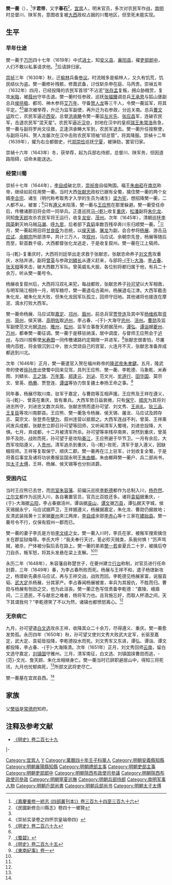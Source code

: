{{明清人物信息框
| 姓名 = 樊一蘅
| 原名 =
| 圖片名稱= 
| 圖片大小 =
| 圖片說明 = 
| 最高職務 = 兵部右侍郎右僉都御史總督川陝軍務
| 國家 = 大明 
| 爵位 =
| 籍貫 = [[四川省|四川省]][[敘州府|敘州府]][[宜賓縣|宜賓縣]]
| 族裔 = 
| 旗籍 = 
| 字號 = 字君帶，號杜皐
| 諡號 =
| 出生日期 = 萬曆二年（1574年）
| 出生地點 =
| 逝世日期 = 永曆五年（1651年）
| 逝世地點 =
| 墓葬 =
| 配偶 = 
| 親屬 = （父）[[樊垣|樊垣]]
| 出身 =
* 萬曆四十年壬子科舉人
* 萬曆四十七年己未科同進士出身
| 經歷 =
| 著作 =  
}}

'''樊一蘅'''（{{bd|1574年||1651年|catIdx=F}}），<ref name=JQ>[[:s:嘉慶重修一統志_(四部叢刊本)/卷三百九十四至三百九十六|《嘉慶重修一統志 (四部叢刊本)》卷三百九十四至三百九十六]]</ref>字'''君带'''，又字'''春石'''<ref>《民國新修合川縣志》卷四十一鄉賢</ref>，[[宜宾|宜宾]]人，明末官员，多次对农民军作战，[[南明|南明]]时总督川、陕军务，意图收复被[[大西|大西]]政权占据的川蜀地区，但至死未能实现。

== 生平 ==
===早年仕途===
樊一蘅于[[万历|万历]]四十七年（1619年）中式[[进士|进士]]，知[[安义县|安义县]]、[[襄阳县|襄阳县]]，擢[[吏部|吏部]][[郎中|郎中]]，人们不敢以私事请求他。<ref name=JQ/>后请辞归家。

[[崇祯|崇祯]]三年（1630年）秋，迁[[榆林|榆林]]兵备[[参议|参议]]。时流贼多是榆林人，又久有饥荒，饥民结伙为盗。樊一蘅修补残骸，修葺武备，讨伐斩杀申在庭、马丙贵。崇禎五年（1632年）四月，已经投降的农民军首领“不沾泥”[[张存孟|张存孟]]复叛，拥众胁粮赏，复攻[[米脂|米脂]]，被[[葭州|葭州]]守卒击退。樊一蘅时任参政，巡抚[[张福臻|张福臻]]调总兵[[王承恩_(武将)|王承恩]]与狐山堡副总兵[[侯拱极|侯拱极]]、都司、神木参将[[艾万年|艾万年]]、守备[[贺人龙|贺人龙]]等三千人，令樊一蘅监军，将其平定。<ref>《崇祯实录卷之四怀宗皇端帝四》</ref><ref>[[:s:明史/卷269|《明史》卷二百六十九]]</ref>屡次被举荐，升迁为监军副使，再升迁为右参政，分巡关南。总兵[[曹文诏|曹文诏]]败亡，农民军逼近[[西安|西安]]。总督[[洪承畴|洪承畴]]令樊一蘅监[[左光先|左光先]]、[[张应昌|张应昌]]军，连破农民军，击退农民军“混天星”。农民军逼近[[汉中|汉中]]，封地在汉中的皇叔[[瑞王|瑞王]][[朱常浩|朱常浩]]告急，樊一蘅与副将罗尚文往救，正逢洪承畴大军到，农民军退去。樊一蘅升任按察使，与副将马科、贺人龙屡次在汉中击败农民军领袖“祁总管”，将其降服。崇禎十二年（1639年），擢为右佥都御史，代[[郑崇俭|郑崇俭]]巡抚[[宁夏|宁夏]]，被弹劾，罢官归家。

崇禎十六年（1643年）冬，获举荐，起为兵部右侍郎，总督川、陕军务，但因道路阻碍，诏命未能送达。

=== 经营川蜀 ===
崇祯十七年（1644年），[[李自成|李自成]]破北京，[[崇祯帝|崇祯帝]]自缢殉国。福王[[朱由崧|朱由崧]]在[[南京|南京]]称帝，继续如前任用樊一蘅。当时大西[[张献忠|张献忠]]政权已据有全蜀，擒住樊一蘅的两个女婿[[李合宗|李合宗]]、诸生（明代称考取秀才入学的生员为诸生）[[梁为宪|梁为宪]]，想招降樊一蘅，二人都不从，被害；<ref name=JQ/>只有[[遵义|遵义]]未陷落，樊一蘅与[[王应熊|王应熊]]在那里躲避。樊一蘅受任命后，传檄诸郡旧将会师一同举兵。正逢巡抚[[马乾|马-{乾}-]]收复[[重庆|重庆]]，[[松潘|松潘]]副将[[朱化龙|朱化龙]]、同知[[詹天颜|詹天颜]]攻杀农民军将王运行，收复[[龙安|龙安]]、[[茂州|茂州]]。次年（1645年），清朝巡抚[[李国英_(清朝)|李国英]]剿灭响马贼[[马潮|马潮]]、[[呼九思|呼九思]]，后者部下[[袁韬|袁韬]]率数百残卒奔川东归顺樊一蘅。<ref name=SB>[[:s:蜀碧|《蜀碧》]]</ref>三月，樊一蘅起用旧将[[甘良臣|甘良臣]]为总统，以[[侯天锡|侯天锡]]、[[屠龙|屠龙]]为副，会合参将[[杨展|杨展]]、游击[[马应试|马应试]]、[[余朝宗|余朝宗]]所部溃卒，共计三万人，攻[[叙州|叙州]]，马应试、余朝宗先登，杨展等随后而至，斩首数千级，大西都督张化龙逃走，于是收复叙州。樊一蘅在江上犒师。

马-{乾}-复重庆时，大西将刘廷举出走求救于张献忠，张献忠命养子[[刘文秀|刘文秀]]攻重庆，水陆并进。副将[[曾英|曾英]]与参政[[刘鳞长|刘鳞长]]从遵义赶来，与部将[[于大海|-{于}-大海]]、[[李占春|李占春]]、[[张天相|张天相]]等夹击，破大西数万军队。曾英威名大振，各位别将都归属于他，有兵二十余万，听从樊一蘅号令。

杨展收复叙州后，大西将冯双礼来犯，每战都败，张献忠养子[[孙可望|孙可望]]以大军相救，与明军隔江相持一月，明军粮尽，樊一蘅退屯古蔺州，杨展退屯江津。大西军截击朱化龙，被朱化龙大败，但朱化龙因军队孤立，回师守旧地。其他诸将也接连在摩泥、滴水打败大西军。

樊一蘅命杨展、马应试取[[嘉定|嘉定]]、[[邛州|邛州]]、[[眉州|眉州]]，前总兵官[[贾登连|贾登连]]及其中军[[杨维栋|杨维栋]]取[[资州|资州]]、[[简州|简州]]，侯天锡、[[高明佐|高明佐]]取[[泸州|泸州]]，李占春、-{于}-大海守[[忠州|忠州]]、[[涪州|涪州]]。[[曹勋|曹勋]]及监军副使范文光据[[洪州|洪州]]、[[雅州|雅州]]，[[松州|松州]]、监军佥事詹天颜据茂州，[[谭弘|谭弘]]、[[谭诣|谭诣]]据[[夔州|夔州]]、[[万州|万州]]，都奉樊一蘅征调。樊一蘅于是移驻纳溪，居中调度，与督师王应熊会于[[泸州|泸州]]，与四川按察使[[米寿图|米寿图]]一同传檄诸路约定期限一并进军。<ref>[[:s:明史/卷295|《明史》卷二百九十五]]</ref>张献忠很害怕，尽屠境内百姓，将金银沉到江中，放火焚烧自己的宫室，火连月不灭，张献忠准备弃成都逃到川北。

次年（1646年）正月，樊一蘅遣官入贺在福州称帝的[[隆武帝|隆武帝]][[朱聿鍵|朱聿鍵]]。五月，隆武帝的使者[[徐孙彦|徐孙彦]]出使蜀中回来见驾，具列王应熊、樊一蘅、李乾德、马象乾、米寿图、刘鳞长、[[王之瑞|王之瑞]]、[[万年策|万年策]]、[[郑逢元|郑逢元]]、[[刘泌|刘泌]]、范文光、[[牟道行|牟道行]]、[[田华国|田华国]]、莫宗文、曾英、[[杨赓|杨赓]]、贾登连、[[谭谊|谭谊]]等协力恢复疆土奉扬王命之事。<ref>[[:s:東南紀事/卷一|《東南紀事》卷一]]</ref>

同年春，杨展尽取川南，驻军于嘉定，与曹勋等互相声援。王应熊及王祥在遵义，马-{乾}-、曾英在重庆，皆有重兵。大西军势日益衰微，只有[[保宁|保宁]]、[[顺庆|顺庆]]为其将刘进忠所守，刘进忠又数次兵败。张献忠愤而遣孙可望、刘文秀、[[王尚礼|王尚礼]]、[[狄三品|狄三品]]、[[王复臣|王复臣]]等攻川南郡县。王应熊、樊一蘅急令杨展、侯天锡、屠龙、马应试及顾存志、莫宗文、张登贵在[[犍为|犍为]]、叙州连营以抵御之。大西军连战不利，曾英、王祥乘间发兵成都，张献忠立即召孙可望等回师，又听闻清军入蜀境，刘进忠投降，大惧。七月，弃成都，十二月被清军所杀。孙可望等率残卒南奔，突然到重庆，曾英猝不及防，战败而死，孙可望于是攻陷[[綦江|綦江]]，王应熊避于毕节卫。一月有余后，大西军攻陷遵义，入[[贵州|贵州]]。清军追杀到重庆，马-{乾}-败死，清军于是入遵义，因缺粮班师。王祥等复取保宁、顺庆二郡。樊一蘅再在江上驻军，计划收复全蜀，于是将善后事宜及诸将功状奏报监国永明王[[朱由榔|朱由榔]]。朱由榔拜樊一蘅户、兵二部尚书，加[[太子太傅|太子太傅]]，王祥、杨展、侯天锡等也分别进爵。

=== 受困内讧 ===
当时王应熊已去世，而[[宗室|宗室]][[朱容藩|朱容藩]]、前偏沅巡抚[[李乾德|李乾德]]都作为总制入川，[[杨乔然|杨乔然]]、[[江尔文|江尔文]]都作为巡抚入川，各自署置官员，官员比百姓还多。诸将[[袁韬|袁韬]]据重庆，-{于}-大海据[[云阳|云阳]]，李占春据涪州，谭诣据[[巫山|巫山]]，[[谭文|谭文]]据[[万县|万县]]，谭弘据天字城，侯天锡据永宁，马应试据芦卫，王祥据遵义，杨展据嘉定，朱化龙、曹勋仍据故地；反清武装摇黄十三家据[[夔州|夔州]]夹江两岸，[[李自成|李自成]]余部[[李赤心|李赤心]]等十三家在[[建始县|建始县]]。樊一蘅号令不行，仅保有叙州一郡而已。

樊一蘅的妻子李氏是方伯[[李文续|李文续]]之女。樊一蘅入川时，李氏在家，被叛军搜索擒住关在郡监狱侮辱。李氏大呼：“我夫奉行天讨，誓必殄灭贼类，系我何惧！”厉声骂贼，被杀，尸体被分裂后丢在路上。樊一蘅的弟弟[[樊一若|樊一若]]妾夏氏二十岁，被擒后夺刀自杀，叛军怒，将其头发悬在梁上支解。<ref name=JQ/><ref name=SB/>

永历二年（1648年），朱容藩自称楚世子，在夔州建立[[行台|行台]]称制，对官员进行任命封爵，三年（1649年）春，为李占春所败而死。杨展与王祥不和，遣子杨璟新攻之，杨璟新先袭杀马应试，再与王祥交战，战败而回。李乾德见杨展家富，说服袁韬、[[武大定|武大定]]杀杨展，分其家产。李占春闻杨展被害，率兵为其报仇，不胜而归。曹勋与杨展有刎劲之交，也为此沮丧。樊一蘅正色写信责备李乾德：“嘉陵、峨眉间，二三遗民，不与献忠之难者，杨将军力也。且背施忘好，而取人杯酒之间，天下其谓我何？”李乾德笑了不以为然，诸镇也都愤怒离心。<ref name=SB/>

=== 无奈病亡 ===
九月，孙可望遣[[白文选|白文选]]攻杀王祥，收降其众二十余万，尽得遵义、重庆。樊一蘅愈发势孤。永历四年（1650年）秋，孙可望又使刘文秀大败武大定军，长驱至嘉定，武大定、袁韬皆投降，李乾德投水而死。刘文秀军又东进，谭弘、谭诣、谭文都投降，李占春、-{于}-大海降清。次年（1651年）正月，刘文秀回师[[云南|云南]]，留白文选守嘉定，[[刘镇国|刘镇国]]守雅州。三月，清军南征，白文选、刘镇国挟曹勋而逃，-{范}-文光、詹天颜、朱化龙相继身亡。樊一蘅当时已辞职避居山中，得知三将死讯，九月也忧郁病死，<ref name=SB/>所部文武将吏尽亡。

樊一蘅墓在宜宾县西。<ref name=JQ/>

== 家族 ==
父[[樊垣|樊垣]]是[[常德府|常德府]]知府。

== 注释及参考文献 ==
{{reflist}}
*[[:s:明史/卷279|《明史》卷二百七十九]]

{{start box}}
{{s-off}}
{{s-before|[[陳諫_(陽春)|陳諫]]}}
{{s-title|明朝安義縣知縣|天啟年間}}
{{s-after|[[丁彥伯|丁彥伯]]}}
|-
{{s-before|[[易孔贊|易孔贊]]}}
{{s-title|明朝襄陽縣知縣|天啟年間}}
{{s-after|[[王鼇永|王鼇永]]}}
{{end box}}

{{萬曆四十七年己未科殿試金榜}}

{{Authority control}}

{{DEFAULTSORT:F}}
[[Category:宜宾人|Category:宜宾人]]
[[Category:樊姓|Y]]
[[Category:萬曆四十年壬子科舉人|Category:萬曆四十年壬子科舉人]]
[[Category:明朝安義縣知縣|Category:明朝安義縣知縣]]
[[Category:明朝襄陽縣知縣|Category:明朝襄陽縣知縣]]
[[Category:明朝禮部主事|Category:明朝禮部主事]]
[[Category:明朝吏部主事|Category:明朝吏部主事]]
[[Category:明朝吏部郎中|Category:明朝吏部郎中]]
[[Category:明朝陝西布政使司參議|Category:明朝陝西布政使司參議]]
[[Category:明朝陝西布政使司參政|Category:明朝陝西布政使司參政]]
[[Category:明朝寧夏巡撫|Category:明朝寧夏巡撫]]
[[Category:明朝兵部侍郎|Category:明朝兵部侍郎]]
[[Category:南明军事人物|Category:南明军事人物]]
[[Category:明朝戶部尚書|Category:明朝戶部尚書]]
[[Category:明朝兵部尚书|Category:明朝兵部尚书]]
[[Category:明朝太子太傅|Category:明朝太子太傅]]